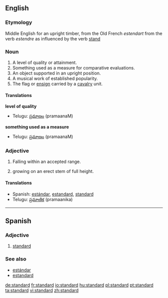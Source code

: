 ==English==

===Etymology===
Middle English for an upright timber, from the Old French ''estendart'' from the verb ''estendre'' as influenced by the verb [[stand]]

===Noun===
{{en-noun}}

# A level of quality or attainment.
# Something used as a measure for comparative evaluations.
# An object supported in an upright position.
# A musical work of established popularity.
# The flag or [[ensign]] carried by a [[cavalry]] unit.

====Translations====
'''level of quality'''
{{top}}
{{mid}}
*Telugu: [[ప్రమాణం]] (pramaanaM)
{{bottom}}

'''something used as a measure'''
{{top}}
{{mid}}
*Telugu: [[ప్రమాణం]] (pramaanaM)
{{bottom}}

===Adjective===
{{en-adj}}

# Falling within an accepted range.
# {{italbrac|of a tree or shrub}} growing on an erect stem of full height.

====Translations====
{{top}}
{{mid}}
*Spanish: [[estándar]], [[estandard]], [[#Spanish|standard]]
*Telugu: [[ప్రమాణిక]] (pramaanika)
{{bottom}}

----

==Spanish==

===Adjective===
{{es-adj|feminine=standard|masculine plaural=estandardes|feminine plural=estandardes}}

# [[standard#English|standard]]

===See also===
* [[estándar]]
* [[estandard]]

[[de:standard]]
[[fr:standard]]
[[io:standard]]
[[hu:standard]]
[[pl:standard]]
[[pt:standard]]
[[ta:standard]]
[[vi:standard]]
[[zh:standard]]